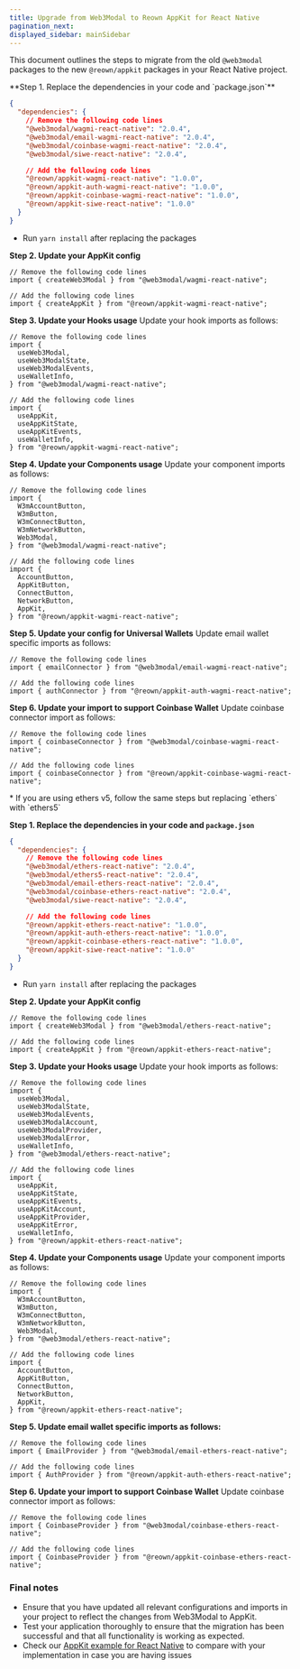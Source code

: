 ```yaml
---
title: Upgrade from Web3Modal to Reown AppKit for React Native
pagination_next:
displayed_sidebar: mainSidebar
---
```


This document outlines the steps to migrate from the old `@web3modal` packages to the new `@reown/appkit` packages in your React Native project.

<Tabs>

  <Tab title="Wagmi">
  **Step 1. Replace the dependencies in your code and `package.json`**

```json {9-13}
{
  "dependencies": {
    // Remove the following code lines
    "@web3modal/wagmi-react-native": "2.0.4",
    "@web3modal/email-wagmi-react-native": "2.0.4",
    "@web3modal/coinbase-wagmi-react-native": "2.0.4",
    "@web3modal/siwe-react-native": "2.0.4",

    // Add the following code lines
    "@reown/appkit-wagmi-react-native": "1.0.0",
    "@reown/appkit-auth-wagmi-react-native": "1.0.0",
    "@reown/appkit-coinbase-wagmi-react-native": "1.0.0",
    "@reown/appkit-siwe-react-native": "1.0.0"
  }
}
```

- Run `yarn install` after replacing the packages

**Step 2. Update your AppKit config**

```tsx {4-5}
// Remove the following code lines
import { createWeb3Modal } from "@web3modal/wagmi-react-native";

// Add the following code lines
import { createAppKit } from "@reown/appkit-wagmi-react-native";
```

**Step 3. Update your Hooks usage**
Update your hook imports as follows:

```tsx {9-15}
// Remove the following code lines
import {
  useWeb3Modal,
  useWeb3ModalState,
  useWeb3ModalEvents,
  useWalletInfo,
} from "@web3modal/wagmi-react-native";

// Add the following code lines
import {
  useAppKit,
  useAppKitState,
  useAppKitEvents,
  useWalletInfo,
} from "@reown/appkit-wagmi-react-native";
```

**Step 4. Update your Components usage**
Update your component imports as follows:

```tsx {10-17}
// Remove the following code lines
import {
  W3mAccountButton,
  W3mButton,
  W3mConnectButton,
  W3mNetworkButton,
  Web3Modal,
} from "@web3modal/wagmi-react-native";

// Add the following code lines
import {
  AccountButton,
  AppKitButton,
  ConnectButton,
  NetworkButton,
  AppKit,
} from "@reown/appkit-wagmi-react-native";
```

**Step 5. Update your config for Universal Wallets**
Update email wallet specific imports as follows:

```tsx {4-5}
// Remove the following code lines
import { emailConnector } from "@web3modal/email-wagmi-react-native";

// Add the following code lines
import { authConnector } from "@reown/appkit-auth-wagmi-react-native";
```

**Step 6. Update your import to support Coinbase Wallet**
Update coinbase connector import as follows:

```tsx {4-5}
// Remove the following code lines
import { coinbaseConnector } from "@web3modal/coinbase-wagmi-react-native";

// Add the following code lines
import { coinbaseConnector } from "@reown/appkit-coinbase-wagmi-react-native";
```

  </Tab>
  <Tab title="Ethers">
  * If you are using ethers v5, follow the same steps but replacing `ethers` with `ethers5`

**Step 1. Replace the dependencies in your code and `package.json`**

```json {9-14}
{
  "dependencies": {
    // Remove the following code lines
    "@web3modal/ethers-react-native": "2.0.4",
    "@web3modal/ethers5-react-native": "2.0.4",
    "@web3modal/email-ethers-react-native": "2.0.4",
    "@web3modal/coinbase-ethers-react-native": "2.0.4",
    "@web3modal/siwe-react-native": "2.0.4",

    // Add the following code lines
    "@reown/appkit-ethers-react-native": "1.0.0",
    "@reown/appkit-auth-ethers-react-native": "1.0.0",
    "@reown/appkit-coinbase-ethers-react-native": "1.0.0",
    "@reown/appkit-siwe-react-native": "1.0.0"
  }
}
```

- Run `yarn install` after replacing the packages

**Step 2. Update your AppKit config**

```tsx {4-5}
// Remove the following code lines
import { createWeb3Modal } from "@web3modal/ethers-react-native";

// Add the following code lines
import { createAppKit } from "@reown/appkit-ethers-react-native";
```

**Step 3. Update your Hooks usage**
Update your hook imports as follows:

```tsx {12-21}
// Remove the following code lines
import {
  useWeb3Modal,
  useWeb3ModalState,
  useWeb3ModalEvents,
  useWeb3ModalAccount,
  useWeb3ModalProvider,
  useWeb3ModalError,
  useWalletInfo,
} from "@web3modal/ethers-react-native";

// Add the following code lines
import {
  useAppKit,
  useAppKitState,
  useAppKitEvents,
  useAppKitAccount,
  useAppKitProvider,
  useAppKitError,
  useWalletInfo,
} from "@reown/appkit-ethers-react-native";
```

**Step 4. Update your Components usage**
Update your component imports as follows:

```tsx {11-17}
// Remove the following code lines
import {
  W3mAccountButton,
  W3mButton,
  W3mConnectButton,
  W3mNetworkButton,
  Web3Modal,
} from "@web3modal/ethers-react-native";

// Add the following code lines
import {
  AccountButton,
  AppKitButton,
  ConnectButton,
  NetworkButton,
  AppKit,
} from "@reown/appkit-ethers-react-native";
```

**Step 5. Update email wallet specific imports as follows:**

```tsx {4-5}
// Remove the following code lines
import { EmailProvider } from "@web3modal/email-ethers-react-native";

// Add the following code lines
import { AuthProvider } from "@reown/appkit-auth-ethers-react-native";
```

**Step 6. Update your import to support Coinbase Wallet**
Update coinbase connector import as follows:

```tsx {4-5}
// Remove the following code lines
import { CoinbaseProvider } from "@web3modal/coinbase-ethers-react-native";

// Add the following code lines
import { CoinbaseProvider } from "@reown/appkit-coinbase-ethers-react-native";
```

  </Tab>
</Tabs>

### Final notes

- Ensure that you have updated all relevant configurations and imports in your project to reflect the changes from Web3Modal to AppKit.
- Test your application thoroughly to ensure that the migration has been successful and that all functionality is working as expected.
- Check our [AppKit example for React Native](https://github.com/WalletConnect/react-native-examples/tree/main/dapps/W3MWagmi) to compare with your implementation in case you are having issues
